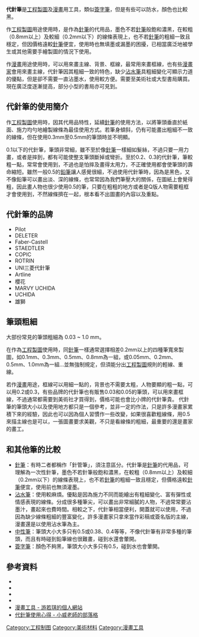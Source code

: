
'''代針筆'''是[[工程製圖|工程製圖]]及[[漫畫|漫畫]]用工具，類似[[簽字筆|簽字筆]]，但是有些可以防水，顏色也比較黑。

作[[工程製圖|工程製圖]]用途使用時，是作為[[針筆|針筆]]的代用品，墨色不若[[針筆|針筆]]般飽和濃黑，在較粗（0.8mm以上）及較細（0.2mm以下）的線條表現上，也不若[[針筆|針筆]]的粗細一致且穩定，但因價格遠較[[針筆|針筆]]便宜，使用時也無填墨或漏墨的困擾，已相當廣泛地被學生或其他需要手繪製圖的情況下使用。

作[[漫畫|漫畫]]用途使用時，可以用來畫主線、背景、框線，最常用來畫框線，也有些[[漫畫家|漫畫家]]會用來畫主線，代針筆因其粗細一致的特色，缺少[[沾水筆|沾水筆]]具粗細變化可顯示力道的優點，但是卻不需要一直沾墨水，使用較方便。需要至美術社或大型書局購買。現在廣泛度逐漸提高，部分小型的書局亦可見到。

==代針筆的使用簡介==
作[[工程製圖|工程製圖]]使用時，因其代用品特性，延續[[針筆|針筆]]的使用方法，以將筆頭垂直於紙面、施力均勻地繪製線條為最佳使用方式。若筆身傾斜，仍有可能畫出粗細不一致的線條，但在使用0.3mm至0.5mm的筆頭時並不明顯。

0.1以下的代針筆，筆頭非常細，雖不至於像[[針筆|針筆]]一樣細如髮絲，不過只要一用力畫，或者是摔到，都有可能使整支筆頭斷掉或彎折。至於0.2、0.3的代針筆，筆較粗一點，常常會使用到，不過也是怕摔及畫得太用力，不正確使用都會使筆頭的壽命縮短。雖然一般0.5的[[鉛筆|鉛筆]]讓人感覺很細，不過使用代針筆時，因為是黑色，又不像鉛筆可以畫出淡、深的線條，也常常因為我們筆壓大的關係，在圖紙上會覺得粗，因此畫人物也很少使用0.5的筆，只要在粗粗的地方或者是Q版人物需要粗框才會使用到，不然線條擠在一起，根本看不出圖畫的內容以及重點。

==代針筆的品牌==
*Pilot
*DELETER
*Faber-Castell
*STAEDTLER
*COPIC
*ROTRIN
*UNI三菱代針筆
*Artline
*櫻花
*MARVY UCHIDA
*UCHIDA
*雄獅

== 筆頭粗細 ==
大部份常見的筆頭粗細為 0.03 ~ 1.0 mm。

在作為[[工程製圖|工程製圖]]使用時，同[[針筆|針筆]]一樣通常選擇相差0.2mm以上的四種筆寬來製圖，如0.1mm、0.3mm、0.5mm、0.8mm為一組，或0.05mm、0.2mm、0.5mm、1.0mm為一組…並無強制規定，但須能分出[[工程製圖|工程製圖]]規則的輕線、重線。

若作[[漫畫|漫畫]]用途，框線可以用細一點的，背景也不需要太粗，人物要顯的粗一點，可以用0.2或0.3，有些品牌的代針筆也有販售0.03和0.05的筆頭，可以用來畫框線，不過通常都需要到美術社才買得到，價格可能也會比小牌的代針筆貴。
代針筆的筆頭大小以及使用地方都只是一個參考，並非一定的作法，只是許多漫畫家累積下來的經驗，因此也可以因為個人習慣作一些改變，如果很喜歡粗線條，用0.5來描主線也是可以，一張圖畫要求美觀，不只是看線條的粗細，最重要的還是畫家的畫工。

==和其他筆的比較==
*[[針筆|針筆]]：有時二者都稱作「針管筆」，須注意區分。代針筆是[[針筆|針筆]]的代用品，可理解為一次性針筆，墨色不若針筆般飽和濃黑，在較粗（0.8mm以上）及較細（0.2mm以下）的線條表現上，也不若[[針筆|針筆]]的粗細一致且穩定，但價格遠較[[針筆|針筆]]便宜，使用前也無須灌墨。
*[[沾水筆|沾水筆]]：使用較麻煩。優點是因為施力不同而能繪出有粗細變化、富有彈性或情感表現的線條。分成很多種筆尖，可以畫出非常細膩的人物，不過常常要沾墨汁，畫起來也費時間。相較之下，代針筆相當便利，開蓋就可以使用，不過因為缺少線條粗細的豐富變化，許多漫畫家只拿來當作彩稿或簽名版的主線，漫畫還是以使用沾水筆為主。
*[[中性筆|中性筆]]：筆頭大小大多只有0.5或0.38、0.4等等，不像代針筆有非常多種的筆頭，而且有時碰到鉛筆線也很難畫，碰到水還會暈開。
*[[簽字筆|簽字筆]]：顏色不夠黑，筆頭大小大多只有0.5，碰到水也會暈開。

==參考資料==
*{{cite book |author=[[林青慧|林青慧]] |authorlink= |coauthors= |title=林青慧的漫畫教室 |year=2004 |publisher=[[尖端出版|尖端出版]] |location= |isbn=9789571028965 }}
*{{cite book |author=[[小威老師|小威老師]] |authorlink= |coauthors= |title=小威老師漫畫教室1 |year=2007 |publisher=尖端出版 |location= |isbn=9789571034959 }}
*{{cite book |author=K's Art |authorlink= |coauthors= |title=動手畫漫畫1 |year=2005 |publisher=尖端出版 |location= |isbn=9789571031354 }}
*{{cite book |author=[[游若琪|游若琪]] |authorlink= |coauthors= |title=小舞的漫畫筆記1 |year=2004 |publisher=文房文化 |location= |isbn=9789867959300 }}
*[https://web.archive.org/web/20090604152049/http://my.so-net.net.tw/angel/mai/lessontool.htm 漫畫工具 - 游若琪的個人網站]
*[http://lin0506.pixnet.net/blog/post/25439931 代針筆使用心得 - 小威老師的部落格]{{Wayback|url=http://lin0506.pixnet.net/blog/post/25439931 |date=20180905020946 }}

[[Category:工程制图|Category:工程制图]]
[[Category:美術材料|Category:美術材料]]
[[Category:漫畫工具|Category:漫畫工具]]